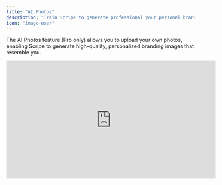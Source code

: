 ```yaml
---
title: "AI Photos"
description: "Train Scripe to generate professional your personal branding images."
icon: "image-user"
---
```


The AI Photos feature (Pro only) allows you to upload your own photos, enabling Scripe to generate high-quality, personalized branding images that resemble you.

<iframe width="560" height="315" src="https://www.youtube.com/embed/4XROokSphY8?si=iiT0DnXfazQBTjbR" title="YouTube video player" frameborder="0" allow="accelerometer; autoplay; clipboard-write; encrypted-media; gyroscope; picture-in-picture; web-share" referrerpolicy="strict-origin-when-cross-origin" allowfullscreen />

## How to Set it Up

1. **Upload 10–20 images** of yourself (max 10 MB each; `.png`, `.jpg`, `.jpeg`).
2. Make sure the photos:
   - Show your face clearly
   - Avoid group pics, sunglasses, or blurry angles
   - Represent different angles, lighting, and expressions

<Tip>
  The better the quality of the photos you upload, the better the AI portraits.
</Tip>

3. Once 10+ valid photos are uploaded, click **“Pictures are good, train AI”**
4. Training completes in a few minutes, and you're ready to generate AI images.

![Ai Photos Jp](/images/ai-photos.jpg)

### Important Notes

- **You can only train the AI once**, so pick your best pictures!
- If you need to retrain for any reason, please contact support at `hello@scripe.io`

<Warning>
  AI image generation isn’t always perfect. Sometimes the results may look a bit off — that’s totally normal! That’s also why Scripe gives you a **generous monthly 30 images limit**, so you can generate more until you find the perfect fit.
</Warning>

## How to Generate AI Photos in Scripe

Once your AI training is complete, you can generate custom AI images directly from the **post editor**. Here's how:

1. In your post draft, click **“Add media to your post”** → select the **AI Photos** tab.
2. You'll see a box to enter your **image prompt**.
   - By default, Scripe offers you a ready-to-use prompt with the best settings for the image output.
   - You can also **write your own prompt** or click **“Generate a prompt based on the post”** to auto-generate one.

   <Info>
     **Important:** Always include your **first name** in the prompt so the AI knows it should generate images of _you_.
   </Info>
3. Click **“Run AI image generation”** to generate the photo.
4. The image will appear on the right once the generation is complete, and you can insert it directly into your post by clicking "Set picture as post image".

<Danger>
  **Scripe does not store your AI photos**. If you want to reuse them later, be sure to **download** your favorites **right after generating.**
</Danger>

![Ai Photo 1 Jp](/images/ai-photo-1.jpg)